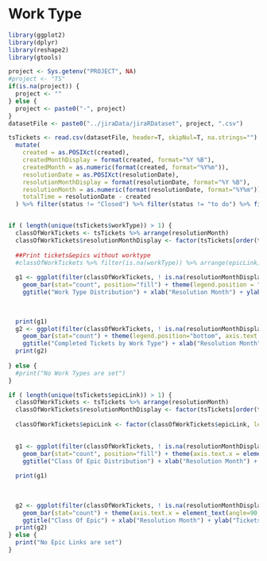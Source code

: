 # Work Type

```r

library(ggplot2)
library(dplyr)
library(reshape2)
library(gtools)

```

```r

project <- Sys.getenv("PROJECT", NA)
#project <- "TS"
if(is.na(project)) {
  project <- ""
} else { 
  project <- paste0("-", project)
}
datasetFile <- paste0("../jiraData/jiraRDataset", project, ".csv")

tsTickets <- read.csv(datasetFile, header=T, skipNul=T, na.strings="") %>%
  mutate(
    created = as.POSIXct(created), 
    createdMonthDisplay = format(created, format="%Y %B"),
    createdMonth = as.numeric(format(created, format="%Y%m")),
    resolutionDate = as.POSIXct(resolutionDate), 
    resolutionMonthDisplay = format(resolutionDate, format="%Y %B"),
    resolutionMonth = as.numeric(format(resolutionDate, format="%Y%m")),
    totalTime = resolutionDate - created
  ) %>% filter(status != "Closed") %>% filter(status != "to do") %>% filter(status != "open") %>% filter(ticketType != "Epic")


if ( length(unique(tsTickets$workType)) > 1) {
  classOfWorkTickets <- tsTickets %>% arrange(resolutionMonth)
  classOfWorkTickets$resolutionMonthDisplay <- factor(tsTickets[order(tsTickets$resolutionMonth), "resolutionMonthDisplay"], levels=unique(tsTickets[order(tsTickets$resolutionMonth), "resolutionMonthDisplay"]))
  
  ##Print tickets&epics without worktype
  #classOfWorkTickets %>% filter(is.na(workType)) %>% arrange(epicLink) %>% select(key, epicLink)
  
  g1 <- ggplot(filter(classOfWorkTickets, ! is.na(resolutionMonthDisplay)), aes(x=resolutionMonthDisplay, fill=workType)) + scale_fill_discrete(name=NULL) +
    geom_bar(stat="count", position="fill") + theme(legend.position = "bottom", axis.text.x = element_text(angle=60, hjust=1)) + 
    ggtitle("Work Type Distribution") + xlab("Resolution Month") + ylab("Work Type %")
  

  
  print(g1)
  g2 <- ggplot(filter(classOfWorkTickets, ! is.na(resolutionMonthDisplay)), aes(x=resolutionMonthDisplay, fill=workType)) + scale_fill_discrete(name=NULL) +
    geom_bar(stat="count") + theme(legend.position="bottom", axis.text.x = element_text(angle=90, hjust=1)) + facet_wrap(~ workType) + 
    ggtitle("Completed Tickets by Work Type") + xlab("Resolution Month") + ylab("Tickets Resolved")
  print(g2)
  
} else {
  #print("No Work Types are set")
}


```

```r

if ( length(unique(tsTickets$epicLink)) > 1) {
  classOfWorkTickets <- tsTickets %>% arrange(resolutionMonth)
  classOfWorkTickets$resolutionMonthDisplay <- factor(tsTickets[order(tsTickets$resolutionMonth), "resolutionMonthDisplay"], levels=unique(tsTickets[order(tsTickets$resolutionMonth), "resolutionMonthDisplay"]))
  
  classOfWorkTickets$epicLink <- factor(classOfWorkTickets$epicLink, levels = gsub(" ", "-", mixedsort(gsub("-", " ",levels(classOfWorkTickets$epicLink)))))

  
  g1 <- ggplot(filter(classOfWorkTickets, ! is.na(resolutionMonthDisplay)), aes(x=resolutionMonthDisplay, fill=epicLink)) + 
    geom_bar(stat="count", position="fill") + theme(axis.text.x = element_text(angle=60, hjust=1)) + 
    ggtitle("Class Of Epic Distribution") + xlab("Resolution Month") + ylab("Class Of Work %")
  
  print(g1)
  
  
  
  g2 <- ggplot(filter(classOfWorkTickets, ! is.na(resolutionMonthDisplay)), aes(x=resolutionMonthDisplay, fill=epicLink)) + 
    geom_bar(stat="count") + theme(axis.text.x = element_text(angle=90, hjust=1), legend.position = "right") + facet_wrap(~ epicLink) + 
    ggtitle("Class Of Epic") + xlab("Resolution Month") + ylab("Tickets Resolved")
  print(g2)
} else {
  print("No Epic Links are set")
}
```
